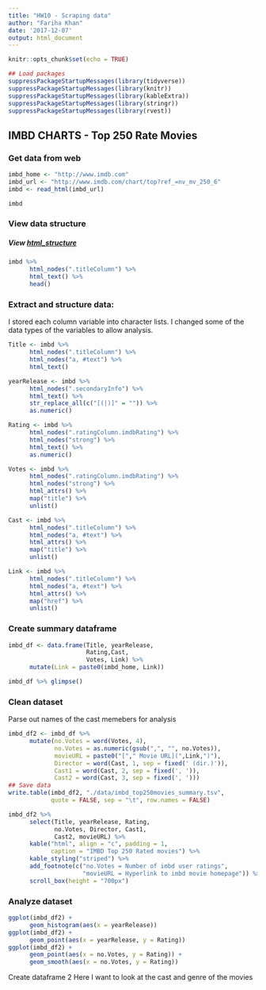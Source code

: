 ```yaml
---
title: "HW10 - Scraping data"
author: "Fariha Khan"
date: '2017-12-07'
output: html_document
---
```


```r
knitr::opts_chunk$set(echo = TRUE)

## Load packages
suppressPackageStartupMessages(library(tidyverse)) 
suppressPackageStartupMessages(library(knitr))
suppressPackageStartupMessages(library(kableExtra))
suppressPackageStartupMessages(library(stringr))
suppressPackageStartupMessages(library(rvest))
```


## IMBD CHARTS - Top 250 Rate Movies

### Get data from web

```r
imbd_home <- "http://www.imdb.com"
imbd_url <- "http://www.imdb.com/chart/top?ref_=nv_mv_250_6"
imbd <- read_html(imbd_url)

imbd
```


### View data structure

##### View [html_structure](https://github.com/farihakhan/STAT547-hw-khan-fariha/blob/master/hw_10/html_structure.md)

```r
imbd %>%
      html_nodes(".titleColumn") %>% 
      html_text() %>%
      head()
```


### Extract and structure data:

I stored each column variable into character lists. I changed some of the data types of the variables to allow analysis.
```r

Title <- imbd %>% 
      html_nodes(".titleColumn") %>% 
      html_nodes("a, #text") %>% 
      html_text()

yearRelease <- imbd %>% 
      html_nodes(".secondaryInfo") %>% 
      html_text() %>% 
      str_replace_all(c("[(|)]" = "")) %>% 
      as.numeric()

Rating <- imbd %>% 
      html_nodes(".ratingColumn.imdbRating") %>% 
      html_nodes("strong") %>% 
      html_text() %>% 
      as.numeric()

Votes <- imbd %>% 
      html_nodes(".ratingColumn.imdbRating") %>% 
      html_nodes("strong") %>% 
      html_attrs() %>% 
      map("title") %>% 
      unlist()

Cast <- imbd %>% 
      html_nodes(".titleColumn") %>% 
      html_nodes("a, #text") %>% 
      html_attrs() %>% 
      map("title") %>% 
      unlist()

Link <- imbd %>% 
      html_nodes(".titleColumn") %>% 
      html_nodes("a, #text") %>% 
      html_attrs() %>% 
      map("href") %>% 
      unlist()
```


### Create summary dataframe

```r

imbd_df <- data.frame(Title, yearRelease, 
                      Rating,Cast,
                      Votes, Link) %>% 
      mutate(Link = paste0(imbd_home, Link))

imbd_df %>% glimpse()

```

### Clean dataset

Parse out names of the cast memebers for analysis
```r
imbd_df2 <- imbd_df %>% 
      mutate(no.Votes = word(Votes, 4),
             no.Votes = as.numeric(gsub(",", "", no.Votes)),
             movieURL = paste0("["," Movie URL](",Link,")"),
             Director = word(Cast, 1, sep = fixed(' (dir.)')),
             Cast1 = word(Cast, 2, sep = fixed(', ')),
             Cast2 = word(Cast, 3, sep = fixed(', ')))
## Save data
write.table(imbd_df2, "./data/imbd_top250movies_summary.tsv",
            quote = FALSE, sep = "\t", row.names = FALSE)

imbd_df2 %>% 
      select(Title, yearRelease, Rating,
             no.Votes, Director, Cast1,
             Cast2, movieURL) %>% 
      kable("html", align = "c", padding = 1,
            caption = "IMBD Top 250 Rated movies") %>% 
      kable_styling("striped") %>% 
      add_footnote(c("no.Votes = Number of imbd user ratings",
                     "movieURL = Hyperlink to imbd movie homepage")) %>% 
      scroll_box(height = "700px") 


```

### Analyze dataset

```r
ggplot(imbd_df2) +
      geom_histogram(aes(x = yearRelease))
ggplot(imbd_df2) +
      geom_point(aes(x = yearRelease, y = Rating))
ggplot(imbd_df2) +
      geom_point(aes(x = no.Votes, y = Rating)) +
      geom_smooth(aes(x = no.Votes, y = Rating))
```


Create dataframe 2
Here I want to look at the cast and genre of the movies
```r

```

